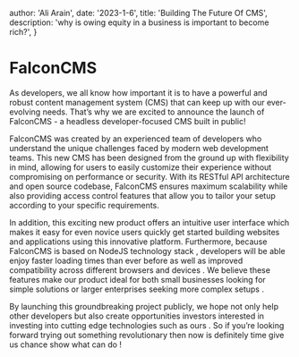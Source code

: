 
  author: 'Ali Arain',
  date: '2023-1-6',
  title: 'Building The Future Of CMS',
  description: 'why is owing equity in a business is important to become rich?',
}


# FalconCMS

As developers, we all know how important it is to have a powerful and robust content management system (CMS) that
can keep up with our ever-evolving needs. That’s why we are excited to announce the launch of FalconCMS -
a headless developer-focused CMS built in public!

FalconCMS was created by an experienced team of developers who understand the unique challenges faced by modern web development teams.
This new CMS has been designed from the ground up with flexibility in mind, allowing for users to easily customize their experience without
compromising on performance or security. With its RESTful API architecture and open source codebase, FalconCMS ensures maximum scalability
while also providing access control features that allow you to tailor your setup according to your specific requirements.

In addition, this exciting new product offers an intuitive user interface which makes it easy for even novice
users quickly get started building websites and applications using this innovative platform. Furthermore,
because FalconCMS is based on NodeJS technology stack , developers will be able enjoy faster loading times
than ever before as well as improved compatibility across different browsers and devices . We believe these
features make our product ideal for both small businesses looking for simple solutions or larger enterprises
seeking more complex setups .

By launching this groundbreaking project publicly,
we hope not only help other developers but also create opportunities
investors interested in investing into cutting edge technologies such as ours .
So if you’re looking forward trying out something revolutionary then now is definitely time give us chance show what can do !
